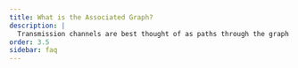 ```yaml
---
title: What is the Associated Graph?
description: | 
  Transmission channels are best thought of as paths through the graph associted with the model. In this article we describe was the associated graph is. 
order: 3.5
sidebar: faq
---
```

